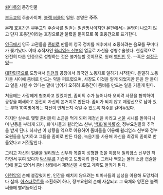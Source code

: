 [[퇴마록]]의 등장인물

[[부두교]]의 주술사이며, [[블랙 써클]]의 일원. 본명은 '''주주'''. 

본래 호웅간은 부두교의 주술사를 일컫는 일반명사이지만 본편에서는 본명이 나오지 않고 단지 호웅간이라는 호칭으로만 불렸을 뿐이므로 쭉 호웅간으로 표기한다.

[[영국]]에서 영국 고관들을 [[좀비]]로 만들어 영국 정치를 배후에서 조종하려는 음모를 꾸미다가 쫓겨났다. 이때 추적자인 [[윌리엄스 신부]]의 얼굴로 자신을 성형수술했다. 현실적으로 완전히 다른 인종으로 성형하는 것은 불가능할 것이므로, 원래 [[백인]]인 듯. --혹은 [[설정구멍]]--

[[대한민국]]으로 도망쳐서 [[인천]]의 공장에서 외국인 노동자로 일하기 시작한다. 은밀히 노동자들 사이에 좀비로 만드는 약을 퍼트렸으며, 사장도 이것을 알게 되었지만 돈을 안 들이고 일을 시킬 수 있다는 말에 넘어가 오히려 호웅간이 좀비를 만드는 일을 거들게 된다.

처음에는 사장에게 협조하고 있었지만, 좀비의 수가 늘어나자 오히려 사장을 협박하여 공장을 폐쇄하고 완전히 자신의 본거지로 만든다. 좀비가 되지 않고 제정신으로 남아 있는 부하 10여명에게는 자신이 언제든지 죽일 수 있도록 저주를 걸어두었다.

하지만 실수로 몇몇 좀비들이 소금을 먹게 되어 제정신을 차리고 [[서울]] 시내를 돌아다니며 난동을 부리게 되자, 퇴마사들과 윌리엄스 신부, [[백호(퇴마록)]]와 정부요원들의 추적을 받게 된다. 하지만 이 상황을 역으로 이용하여 좀비들을 이용해 윌리엄스 신부와 정부요원들을 납치하고 그들을 좀비로 만든 다음, 녹음기를 사용해 자신을 최강의 좀비로 만들었다고 거짓말한다.

그리고 자신의 얼굴을 윌리엄스 신부와 똑같이 성형한 것을 이용해 윌리엄스 신부인 척 하면서 묶여 있다가 [[박신부]]를 기습하고 도망치려 한다. 그러나 백호는 몰래 소금 캡슐을 입에 물고 있어서 좀비 상태에서 제정신을 차렸고 계략도 들키게 된다.

[[이현암]]의 손에 붙잡혔지만, 인간을 해치지 않으려는 퇴마사들의 심성을 이용해 도망치려다 실패. [[아스타로트]]를 소환하려 하나, 정부요원의 손에 사살되고 그 육체와 영혼은 블랙 써클에 빨려들어간다.
